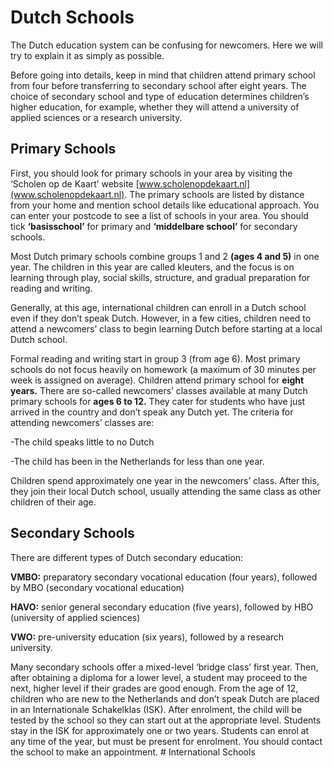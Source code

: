 # Dutch Schools  
The Dutch education system can be confusing for newcomers. Here we will try to explain it as simply as possible. 

<Callout>
  Before going into details, keep in mind that children attend primary school from four before transferring to secondary school after eight years. The choice of secondary school and type of education determines children’s higher education, for example, whether they will attend a university of applied sciences or a research university. 
</Callout>

## Primary Schools 
First, you should look for primary schools in your area by visiting the ‘Scholen op de Kaart’ website [www.scholenopdekaart.nl](www.scholenopdekaart.nl). The primary schools are listed by distance from your home and mention school details like educational approach. You can enter your postcode to see a list of schools in your area. You should tick **‘basisschool’** for primary and **‘middelbare school’** for secondary schools. 

Most Dutch primary schools combine groups 1 and 2 **(ages 4 and 5)** in one year. The children in this year are called kleuters, and the focus is on learning through play, social skills, structure, and gradual preparation for reading and writing. 

Generally, at this age, international children can enroll in a Dutch school even if they don’t speak Dutch. However, in a few cities, children need to attend a newcomers’ class to begin learning Dutch before starting at a local Dutch school. 

Formal reading and writing start in group 3 (from age 6). Most primary schools do not focus heavily on homework (a maximum of 30 minutes per week is assigned on average). Children attend primary school for **eight years.** There are so-called newcomers’ classes available at many Dutch primary schools for **ages 6 to 12.** They cater for students who have just arrived in the country and don’t speak any Dutch yet. The criteria for attending newcomers’ classes are:

-The child speaks little to no Dutch

-The child has been in the Netherlands for less than one year.

Children spend approximately one year in the newcomers’ class. After this, they join their local Dutch school, usually attending the same class as other children of their age. 
## Secondary Schools 
There are different types of Dutch secondary education: 

**VMBO:** preparatory secondary vocational education (four years), followed by MBO (secondary vocational education)

**HAVO:** senior general secondary education (five years), followed by HBO (university of applied sciences)

**VWO:** pre-university education (six years), followed by a research university. 

<Callout>
  Many secondary schools offer a mixed-level ‘bridge class’ first year. Then, after obtaining a diploma for a lower level, a student may proceed to the next, higher level if their grades are good enough. 
</Callout> 

<Callout warning>
  From the age of 12, children who are new to the Netherlands and don’t speak Dutch are placed in an Internationale Schakelklas (ISK). After enrolment, the child will be tested by the school so they can start out at the appropriate level. Students stay in the ISK for approximately one or two years. Students can enrol at any time of the year, but must be present for enrolment. You should contact the school to make an appointment.
 </Callout>
# International Schools 
